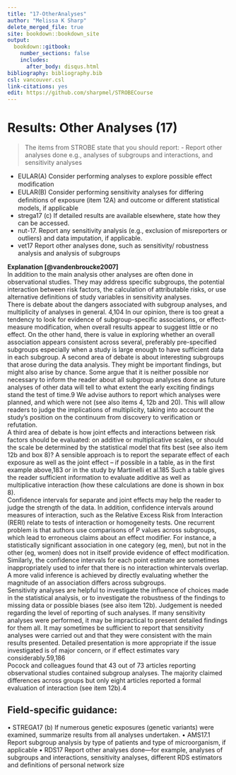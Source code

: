---
title: "17-OtherAnalyses"
author: "Melissa K Sharp"
delete_merged_file: true
site: bookdown::bookdown_site
output:
  bookdown::gitbook:
    number_sections: false 
    includes: 
      after_body: disqus.html
bibliography: bibliography.bib
csl: vancouver.csl
link-citations: yes
edit: https://github.com/sharpmel/STROBECourse
---

# Results: Other Analyses (17)
> The items from STROBE state that you should report: 
-	Report other analyses done e.g., analyses of subgroups and interactions, and sensitivity analyses

-	EULAR(A) Consider performing analyses to explore possible effect modiﬁcation
-	EULAR(B) Consider performing sensitivity analyses for differing deﬁnitions of exposure (item 12A) and outcome or different statistical models, if applicable
-	strega17 (c) If detailed results are available elsewhere, state how they can be accessed.
-	nut-17. Report any sensitivity analysis (e.g., exclusion of misreporters or outliers) and data imputation, if applicable.
-	vet17 Report other analyses done, such as sensitivity/ robustness analysis and analysis of subgroups

**Explanation [@vandenbroucke2007]**</br>
In addition to the main analysis other analyses are often done in observational studies. They may address specific subgroups, the potential interaction between risk factors, the calculation of attributable risks, or use alternative definitions of study variables in sensitivity analyses.
</br>
There is debate about the dangers associated with subgroup analyses, and multiplicity of analyses in general. 4,104 In our opinion, there is too great a tendency to look for evidence of subgroup-specific associations, or effect-measure modification, when overall results appear to suggest little or no effect. On the other hand, there is value in exploring 
whether an overall association appears consistent across several, preferably pre-specified subgroups especially when a 
study is large enough to have sufficient data in each subgroup. A second area of debate is about interesting subgroups that arose during the data analysis. They might be important findings, but might also arise by chance. Some argue that it is neither possible nor necessary to inform the reader about all subgroup analyses done as future analyses of other data will tell to what extent the early exciting findings stand the test of time.9 We advise authors to report which analyses were planned, and which were not (see also items 4, 12b and 20). This will allow readers to judge the implications of multiplicity, taking into account the study’s position on the continuum from discovery to verification or refutation.
</br>
A third area of debate is how joint effects and interactions between risk factors should be evaluated: on additive or 
multiplicative scales, or should the scale be determined by the statistical model that fits best (see also item 12b and box 8)? A sensible approach is to report the separate effect of each exposure as well as the joint effect – if possible in a table, as in the first example above,183 or in the study by Martinelli et al.185 Such a table gives the reader sufficient information to evaluate additive as well as multiplicative interaction (how these calculations are done is shown in box 8). </br>
Confidence intervals for separate and joint effects may help the reader to judge the strength of the data. In addition, confidence intervals around measures of interaction, such as the Relative Excess Risk from Interaction (RERI) relate to tests of interaction or homogeneity tests. One recurrent problem is that authors use comparisons of P values across subgroups, which lead to erroneous claims about an effect modifier. For instance, a statistically significant association in one category (eg, men), but not in the other (eg, women) does not in itself provide evidence of effect modification. Similarly, the confidence intervals for each point estimate are sometimes inappropriately used to infer that there is no interaction whintervals overlap. A more valid inference is achieved by directly evaluating whether the magnitude of an association differs across subgroups.
</br>
Sensitivity analyses are helpful to investigate the influence of choices made in the statistical analysis, or to investigate the robustness of the findings to missing data or possible biases (see also item 12b). Judgement is needed regarding the level of reporting of such analyses. If many sensitivity analyses were performed, it may be impractical to present detailed findings for them all. It may sometimes be sufficient to report that sensitivity analyses were carried out and that they were consistent with the main results presented. Detailed presentation is more appropriate if the issue investigated is of major concern, or if effect estimates vary considerably.59,186
</br>
Pocock and colleagues found that 43 out of 73 articles reporting observational studies contained subgroup analyses. The majority claimed differences across groups but only eight articles reported a formal evaluation of interaction (see item 12b).4

<h2> Field-specific guidance:</h2>
•	STREGA17 (b) If numerous genetic exposures (genetic variants) were examined, summarize results from all analyses undertaken.
•	AMS17.1 Report subgroup analysis by type of patients and type of microorganism, if applicable
•	RDS17 Report other analyses done—for example, analyses of subgroups and interactions, sensitivity analyses, different RDS estimators and definitions of personal network size